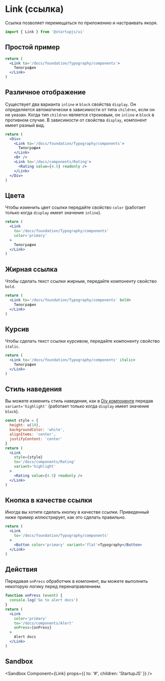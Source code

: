 
# Link (ссылка)

Ссылка позволяет перемещаться по приложению и настраивать якоря.

```jsx
import { Link } from '@startupjs/ui'
```

## Простой пример

```jsx example
return (
  <Link to='/docs/foundation/Typography/components'>
    Типография
  </Link>
)
```

## Различное отображение

Существует два варианта `inline` и `block` свойства `display`. Он определяется автоматически в зависимости от типа `children`, если он не указан. Когда тип `children` является строковым, он `inline` и `block` в противном случае. В зависимости от свойства `display`, компонент имеет разный вид.

```jsx example
return (
  <Div>
    <Link to='/docs/foundation/Typography/components'>
      Типография
    </Link>
    <Br />
    <Link to='/docs/components/Rating'>
      <Rating value={4.5} readonly />
    </Link>
  </Div>
)
```

## Цвета

Чтобы изменить цвет ссылки передайте свойство `color` (работает только когда `display` имеет значение `inline`).

```jsx example
return (
  <Link
    to='/docs/foundation/Typography/components'
    color='primary'
  >
    Типография
  </Link>
)
```

## Жирная ссылка

Чтобы сделать текст ссылки жирным, передайте компоненту свойство `bold`.

```jsx example
return (
  <Link to='/docs/foundation/Typography/components' bold>
    Типография
  </Link>
)
```

## Курсив

Чтобы сделать текст ссылки курсивом, передайте компоненту свойство `italic`.

```jsx example
return (
  <Link to='/docs/foundation/Typography/components' italic>
    Типография
  </Link>
)
```

## Стиль наведения

Вы можете изменить стиль наведения, как в [Div компоненте](/docs/components/Div) передав `variant='highlight'` (работает только когда `display` имеет значение `block`).

```jsx example
const style = {
  height: u(10),
  backgroundColor: 'white',
  alignItems: 'center',
  justifyContent: 'center'
}
return (
  <Link
    style={style}
    to='/docs/components/Rating'
    variant='highlight'
  >
    <Rating value={4.5} readonly />
  </Link>
)
```

## Кнопка в качестве ссылки

Иногда вы хотите сделать кнопку в качестве ссылки. Приведенный ниже пример иллюстрирует, как это сделать правильно.

```jsx example
return (
  <Link
    to='/docs/foundation/Typography/components'
  >
    <Button color='primary' variant='flat'>Typography</Button>
  </Link>
)
```

## Действия

Передавая `onPress` обработчик в компонент, вы можете выполнить некоторую логику перед перенаправлением.

```jsx example
function onPress (event) {
  console.log('Go to alert docs')
}
return (
  <Link
    color='primary'
    to='/docs/components/Alert'
    onPress={onPress}
  >
    Alert docs
  </Link>
)
```

## Sandbox

<Sandbox
  Component={Link}
  props={{
    to: '#',
    children: 'StartupJS'
  }}
/>
